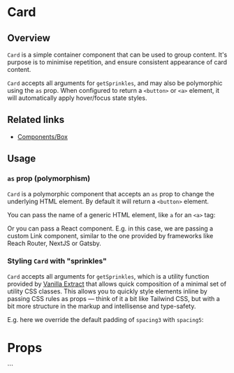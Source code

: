 

<Meta of={stories} />

# Card

## Overview

`Card` is a simple container component that can be used to group content. It's
purpose is to minimise repetition, and ensure consistent appearance of card
content.

`Card` accepts all arguments for `getSprinkles`, and may also be polymorphic
using the `as` prop. When configured to return a `<button>` or `<a>` element, it
will automatically apply hover/focus state styles.

## Related links

- [Components/Box](/docs/components-box--documentation)

## Usage

### `as` prop (polymorphism)

`Card` is a polymorphic component that accepts an `as` prop to change the
underlying HTML element. By default it will return a `<button>` element.

You can pass the name of a generic HTML element, like `a` for an `<a>` tag:

<Canvas sourceState="shown" of={stories.ExamplePolymorphismGenericAnchorTag} />

Or you can pass a React component. E.g. in this case, we are passing a custom
Link component, similar to the one provided by frameworks like Reach Router,
NextJS or Gatsby.

<Canvas sourceState="shown" of={stories.ExamplePolymorphismReactComponent} />

### Styling `Card` with "sprinkles"

`Card` accepts all arguments for `getSprinkles`, which is a utility function
provided by
[Vanilla Extract](https://vanilla-extract.style/documentation/packages/sprinkles/)
that allows quick composition of a minimal set of utility CSS classes. This
allows you to quickly style elements inline by passing CSS rules as props —
think of it a bit like Tailwind CSS, but with a bit more structure in the markup
and intellisense and type-safety.

E.g. here we override the default padding of `spacing3` with `spacing5`:

<Canvas sourceState="shown" of={stories.ExampleBasicSprinkles} />

# Props

<ArgsTable of={Card} />
```
